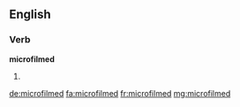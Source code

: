 ==English==

===Verb===
'''microfilmed'''

# {{past of|microfilm}}

[[de:microfilmed]]
[[fa:microfilmed]]
[[fr:microfilmed]]
[[mg:microfilmed]]
